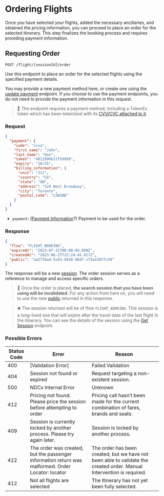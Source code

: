 # Ordering Flights

Once you have selected your flights, added the necessary ancillaries, and obtained the pricing information, you can proceed to place an order for the selected itinerary. This step finalizes the booking process and requires providing payment information.

## Requesting Order

`POST /flight/[sessionId]/order`

Use this endpoint to place an order for the selected flights using the specified payment details.

You may provide a new payment method here, or create one using the [update payment](/versions/v1/payment#update-payment) endpoint. If you choose to use the payment endpoints, you do not need to provide the payment information in this request.

> 🧨 The endpoint requires a payment method, including a TokenEx token which has been tokenized with its [CVV/CVC attached to it](https://docs.tokenex.com/docs/pci-w-cvv-configuration).

### Request

```json filename="POST /flight/[sessionId]/order" copy
{
  "payment": {
    "code": "visa",
    "first_name": "John",
    "last_name": "Doe",
    "token": "401299Hb1tTS9999",
    "expiry": "10/25",
    "billing_information": {
      "unit": "211",
      "country": "CA",
      "state": "ON",
      "address": "529 West Broadway",
      "city": "Toronto",
      "postal_code": "L5W1N6"
    }
  }
}
```

- `payment`: ([Payment Information](/versions/v1/glossary#payment-information)?) Payment to be used for the order.

### Response

```json filename="POST /flight/[sessionId]/order" copy
{
  "flow": "FLIGHT_BOOKING",
  "expireAt": "2023-07-31T00:00:00.000Z",
  "createdAt": "2023-06-27T22:24:45.817Z",
  "public": "aa27fbad-5c63-4938-86df-cf4a2207fc59"
}
```

The response will be a new [session](/versions/v1/session#session-object). The order session serves as a reference to manage and access specific orders.

> 🧨 Once the order is placed, **the search session that you have been using will be invalidated**. For any action from here on, you will need to use the new [public](/versions/v1/glossary#public-id) returned in this response.

> 🛎 The session returned will be of flow `FLIGHT_BOOKING`. This session is a long-lived one that will expire after the travel date of the last flight in the itinerary. You can see the details of the session using the [Get Session](/versions/v1/session#accessing-session-information) endpoint.

### Possible Errors

| Status Code | Error                                                                                             | Reason                                                                                                                |
| ----------- | ------------------------------------------------------------------------------------------------- | --------------------------------------------------------------------------------------------------------------------- |
| 400         | [Validation Error]                                                                                | Failed Validation                                                                                                     |
| 404         | Session not found or expired                                                                      | Request targeting a non-existent session.                                                                             |
| 500         | NDCx Internal Error                                                                               | Unknown                                                                                                               |
| 412         | Pricing not found. Please price the session before attempting to order                            | Pricing call hasn’t been made for the current combination of fares, brands and seats.                                 |
| 409         | Session is currently locked by another process. Please try again later.                           | Session is locked by another process.                                                                                 |
| 422         | The order was created, but the passenger information return was malformed. Order Locator: locator | The order has been created, but we have not been able to validate the created order. Manual Intervention is required. |
| 412         | Not all flights are selected                                                                      | The Itinerary has not yet been fully selected.                                                                        |
